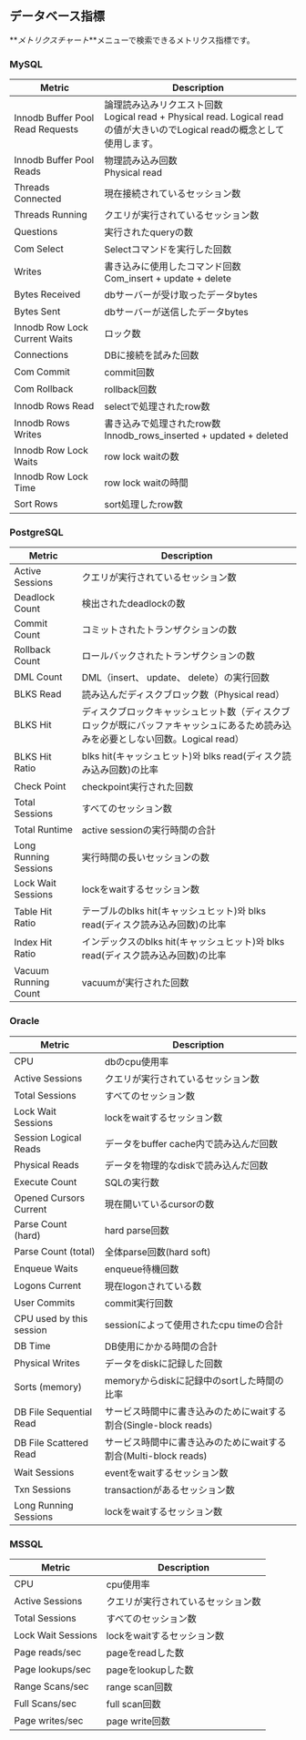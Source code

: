 ## データベース指標

**_メトリクスチャート_**メニューで検索できるメトリクス指標です。

<!-- 추후 업데이트 필요 관련 지표 추가 및 필드 값으로 교체 -->

### MySQL

<div class='metric'>

| Metric                           | Description                                                                                  |
| -------------------------------- | -------------------------------------------------------------------------------------------- |
| Innodb Buffer Pool Read Requests | 論理読み込みリクエスト回数<br/>Logical read + Physical read. Logical readの値が大きいのでLogical readの概念として使用します。 |
| Innodb Buffer Pool Reads         | 物理読み込み回数<br/>Physical read                                                                   |
| Threads Connected                | 現在接続されているセッション数                                                                              |
| Threads Running                  | クエリが実行されているセッション数                                                                            |
| Questions                        | 実行されたqueryの数                                                                                 |
| Com Select                       | Selectコマンドを実行した回数                                                                            |
| Writes                           | 書き込みに使用したコマンド回数<br/>Com_insert + update + delete                                             |
| Bytes Received                   | dbサーバーが受け取ったデータbytes                                                                         |
| Bytes Sent                       | dbサーバーが送信したデータbytes                                                                          |
| Innodb Row Lock Current Waits    | ロック数                                                                                         |
| Connections                      | DBに接続を試みた回数                                                                                  |
| Com Commit                       | commit回数                                                                                     |
| Com Rollback                     | rollback回数                                                                                   |
| Innodb Rows Read                 | selectで処理されたrow数                                                                             |
| Innodb Rows Writes               | 書き込みで処理されたrow数<br/>Innodb_rows_inserted + updated + deleted                                  |
| Innodb Row Lock Waits            | row lock waitの数                                                                              |
| Innodb Row Lock Time             | row lock waitの時間                                                                             |
| Sort Rows                        | sort処理したrow数                                                                                 |

</div>

### PostgreSQL

<div class='metric'>

| Metric                | Description                                                            |
| --------------------- | ---------------------------------------------------------------------- |
| Active Sessions       | クエリが実行されているセッション数                                                      |
| Deadlock Count        | 検出されたdeadlockの数                                                        |
| Commit Count          | コミットされたトランザクションの数                                                      |
| Rollback Count        | ロールバックされたトランザクションの数                                                    |
| DML Count             | DML（insert、 update、 delete）の実行回数                                       |
| BLKS Read             | 読み込んだディスクブロック数（Physical read）                                          |
| BLKS Hit              | ディスクブロックキャッシュヒット数（ディスクブロックが既にバッファキャッシュにあるため読み込みを必要としない回数。Logical read） |
| BLKS Hit Ratio        | blks hit(キャッシュヒット)와 blks read(ディスク読み込み回数)の比率                           |
| Check Point           | checkpoint実行された回数                                                      |
| Total Sessions        | すべてのセッション数                                                             |
| Total Runtime         | active sessionの実行時間の合計                                                 |
| Long Running Sessions | 実行時間の長いセッションの数                                                         |
| Lock Wait Sessions    | lockをwaitするセッション数                                                      |
| Table Hit Ratio       | テーブルのblks hit(キャッシュヒット)와 blks read(ディスク読み込み回数)の比率                      |
| Index Hit Ratio       | インデックスのblks hit(キャッシュヒット)와 blks read(ディスク読み込み回数)の比率                    |
| Vacuum Running Count  | vacuumが実行された回数                                                         |

</div>

### Oracle

<div class='metric'>

| Metric                   | Description                                  |
| ------------------------ | -------------------------------------------- |
| CPU                      | dbのcpu使用率                                    |
| Active Sessions          | クエリが実行されているセッション数                            |
| Total Sessions           | すべてのセッション数                                   |
| Lock Wait Sessions       | lockをwaitするセッション数                            |
| Session Logical Reads    | データをbuffer cache内で読み込んだ回数                    |
| Physical Reads           | データを物理的なdiskで読み込んだ回数                         |
| Execute Count            | SQLの実行数                                      |
| Opened Cursors Current   | 現在開いているcursorの数                              |
| Parse Count (hard)       | hard parse回数                                 |
| Parse Count (total)      | 全体parse回数(hard soft)                         |
| Enqueue Waits            | enqueue待機回数                                  |
| Logons Current           | 現在logonされている数                                |
| User Commits             | commit実行回数                                   |
| CPU used by this session | sessionによって使用されたcpu timeの合計                  |
| DB Time                  | DB使用にかかる時間の合計                                |
| Physical Writes          | データをdiskに記録した回数                              |
| Sorts (memory)           | memoryからdiskに記録中のsortした時間の比率                 |
| DB File Sequential Read  | サービス時間中に書き込みのためにwaitする割合(Single-block reads) |
| DB File Scattered Read   | サービス時間中に書き込みのためにwaitする割合(Multi-block reads)  |
| Wait Sessions            | eventをwaitするセッション数                           |
| Txn Sessions             | transactionがあるセッション数                         |
| Long Running Sessions    | lockをwaitするセッション数                            |

</div>

### MSSQL

<div class='metric'>

| Metric             | Description              |
| ------------------ | ------------------------ |
| CPU                | cpu使用率                   |
| Active Sessions    | クエリが実行されているセッション数        |
| Total Sessions     | すべてのセッション数               |
| Lock Wait Sessions | lockをwaitするセッション数        |
| Page reads/sec     | pageをreadした数             |
| Page lookups/sec   | pageをlookupした数           |
| Range Scans/sec    | range scan回数             |
| Full Scans/sec     | full scan回数              |
| Page writes/sec    | page write回数             |

</div>
